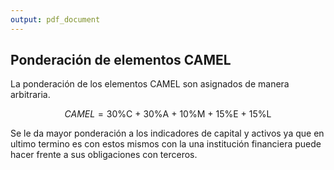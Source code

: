 ```yaml
---
output: pdf_document
---
```



## Ponderación de elementos CAMEL

La ponderación de los elementos CAMEL son asignados de manera arbitraria.

$$CAMEL = \text{30\%C + 30\%A + 10\%M + 15\%E + 15\%L}$$

Se le da mayor ponderación a los indicadores de capital y activos ya que en ultimo termino es con estos mismos con la una institución financiera puede hacer frente a sus obligaciones con terceros.



